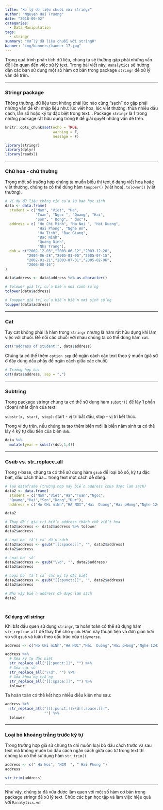 ```yaml
---
title: "Xử lý dữ liệu chuỗi với stringr"
author: "Nguyen Hai Truong"
date: "2018-09-02"
categories:
  - Data Manipulation
tags:
  - stringr
summary: "Xử lý dữ liệu chuỗi với stringR"
banner: "img/banners/banner-17.jpg"
---
```


Trong quá trình phân tích dữ liệu, chúng ta sẽ thường gặp phải những vấn đề liên quan đến việc xử lý text. Trong bài viết này, ``Ranalytics`` sẽ hướng dẫn các bạn sử dụng một số hàm cơ bản trong package ``stringr`` để xử lý vấn đề trên.

---

### Stringr package

Thông thường, dữ liệu text không phải lúc nào cũng "sạch" do gặp phải những vấn đề khi nhập liệu như: lúc viết hoa, lúc viết thường, thừa nhiều dấu cách, lẫn số hoặc ký tự đặc biệt trong text... Package ``stringr`` là 1 trong những package rất hữu dụng trong ``R`` để giải quyết những vấn đề trên.

```r
knitr::opts_chunk$set(echo = TRUE, 
                      warning = F, 
                      message = F)
```

```r
library(stringr)
library(dplyr)
library(readxl)
```

---

### Chữ hoa - chữ thường

Trong một số trường hợp chúng ta muốn biểu thị text ở dạng viết hoa hoặc viết thường, chúng ta có thể dùng hàm ``toupper()`` (viết hoa), ``tolower()`` (viết thường). 

```r
# Ví dụ dữ liệu thông tin của 10 bạn học sinh
data <- data.frame(
  student = c("Nam", "Viet", "Ha", 
              "Tuan", "Ngoc ", "Quang", "Hai",
              "Son", " Dong", " duc"),
  address = c( "Ho Chi Minh", "Ha Noi ", "Hai Duong", 
               "Hai Phong", "Nghe An", 
               "Ha Tinh", "Bac Giang", 
               "Bac Ninh", 
               "Quang Binh",
               "Nha Trang"),
  dob = c("2002-12-03","2003-06-12","2003-12-20",
          "2004-06-28","2005-01-05","2005-07-15",
          "2002-01-21","2003-07-31","2005-02-06",
          "2006-08-16")
)

data$address <- data$address %>% as.character()

# Tolower giá trị của biến nơi sinh sống
tolower(data$address)

# Toupper giá trị của biến biến nơi sinh sống
toupper(data$address)
```

---

### Cat

Tuy cat không phải là hàm trong `stringr` nhưng là hàm rất hữu dụng khi làm việc với chuối. Để nối các chuỗi với nhau chúng ta có thể dùng hàm ``cat``. 


```r
cat("address of student:", data$address)
```

Chúng ta có thể thêm `option sep` để ngăn cách các text theo ý muốn (giả sử ở đây dùng dấu phẩy để ngăn cách giữa các chuỗi)

```r
# Trường hợp hai
cat(data$address, sep = ",")
```

---

### Subtring

Trong package stringr chúng ta có thể sử dụng hàm ``substr()`` để lấy 1 phần (đoạn) nhất định của text.

`substr(x, start, stop)`: start - vị trí bắt đầu, stop - vị trí kết thúc.

Trong ví dụ trên, nếu chúng ta tạo thêm biến mới là biến năm sinh ta có thể lấy 4 ký tự đầu tiên của biến `dob`.


```r
data %>% 
  mutate(year = substr(dob,1,4))
```

---

### Gsub vs. str_replace_all

Trong r-base, chúng ta có thể sử dụng hàm `gsub` để loại bỏ số, ký tự đặc biệt, dấu cách thừa... trong text một cách dễ dàng.

```r
# Tạo dataframe (trường hợp này biến address chưa được làm sạch)
data2 <- data.frame(
  student = c("Nam","Viet","Ha","Tuan","Ngoc",
  "Quang","Hai","Son","Dong","Duc"),
  address = c("Ho CHi miNh","HA NOI","Hai  Duong","Hai pHong","Nghe 12430 An","@Ha 145 Tinh","{Bac Giang}","[Bac Ninh]","(Quang Binh123#","123Nha Trang02"))

data2 

# Thay đổi giá trị biến address thành chữ viết hoa
data2$address <- data2$address %>% tolower
data2$address

# Loại bỏ tất cả dấu cách
data2$address <- gsub("[[:space:]]", "", data2$address)
data2$address

# Loại bỏ số
data2$address <- gsub("\\d", "", data2$address)
data2$address

# Loại bỏ tất cả các ký tự đặc biệt
data2$address <- gsub("[[:punct:]]", "", data2$address)
data2$address

# Như vậy biến address đã được làm sạch
data2
```

&nbsp;

**Sử dụng với stringr**

Khi bắt đầu quen sử dụng `stringr`, ta hoàn toàn có thể sử dụng hàm `str_replcae_all` để thay thế cho `gsub`. Hàm này thuận tiện và đơn giản hơn so với `gsub` và tuân theo cấu trúc của `tidyverse`.

```r
address <- c("Ho CHi miNh","HA NOI","Hai  Duong","Hai pHong","Nghe 12430 An","@Ha 145 Tinh","{Bac Giang}","[Bac Ninh]","(Quang Binh123#","123Nha Trang02")

address %>% 
  # Xóa ký tự đặc biệt
  str_replace_all("[[:punct:]]", "") %>% 
  # Xóa các số
  str_replace_all("\\d", "") %>% 
  # Xóa khoảng trắng
  str_replace_all("[[:space:]]", "") %>% 
  tolower
```

Ta hoàn toàn có thể kết hợp nhiều điều kiện như sau:

```r
address %>% 
  str_replace_all("[[[:punct:]]\\d[[:space:]]]", 
                  "") %>% 
  tolower
```

---

### Loại bỏ khoảng trắng trước ký tự

Trong trường hợp giả sử chúng ta chỉ muốn loại bỏ dấu cách trước và sau text mà không muốn bỏ dấu cách ngăn cách giữa các từ trong text thì chúng ta có thể sử dụng hàm ``str_trim()``

```r
address <- c(" Ha Noi", "HCM  ", " Hai Phong ")
address

str_trim(address)
```

---

Như vậy, chúng ta đã vừa được làm quen với một số hàm cơ bản trong package stringr để xử lý text. Chúc các bạn học tập và làm việc hiệu quả với ``Ranalytics.vn``!